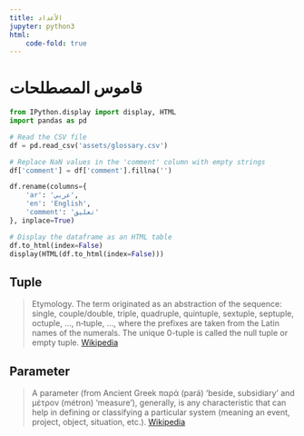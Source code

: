```yaml
---
title: الأعداد
jupyter: python3
html:
    code-fold: true
---
```


# قاموس المصطلحات

```python
from IPython.display import display, HTML
import pandas as pd

# Read the CSV file
df = pd.read_csv('assets/glossary.csv')

# Replace NaN values in the 'comment' column with empty strings
df['comment'] = df['comment'].fillna('')

df.rename(columns={
    'ar': 'عربي',
    'en': 'English',
    'comment': 'تعليق'
}, inplace=True)

# Display the dataframe as an HTML table
df.to_html(index=False)
display(HTML(df.to_html(index=False)))
```


## Tuple

> Etymology. The term originated as an abstraction of the sequence: single, couple/double, triple, quadruple, quintuple, sextuple, septuple, octuple, ..., n‑tuple, ..., where the prefixes are taken from the Latin names of the numerals. The unique 0-tuple is called the null tuple or empty tuple. [Wikipedia](https://en.wikipedia.org/wiki/Tuple)

## Parameter

> A parameter (from Ancient Greek παρά (pará) 'beside, subsidiary' and μέτρον (métron) 'measure'), generally, is any characteristic that can help in defining or classifying a particular system (meaning an event, project, object, situation, etc.). [Wikipedia](https://en.wikipedia.org/wiki/Parameter)
